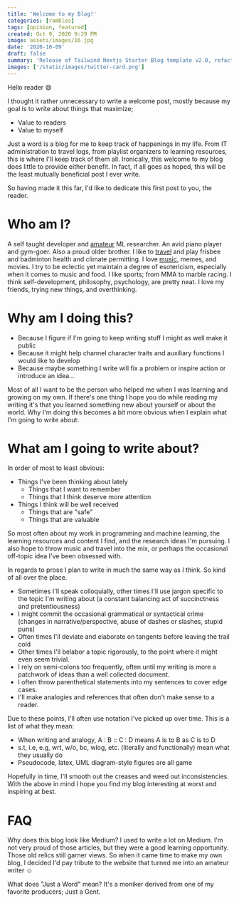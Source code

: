 ```yaml
---
title: 'Welcome to my Blog!'
categories: [rambles]
tags: [opinion, featured]
created: Oct 9, 2020 9:29 PM
image: assets/images/16.jpg
date: '2020-10-09'
draft: false
summary: 'Release of Tailwind Nextjs Starter Blog template v2.0, refactored with Nextjs App directory and React Server Components setup.Discover the new features and how to migrate from V1.'
images: ['/static/images/twitter-card.png']
---
```


Hello reader 😄

I thought it rather unnecessary to write a welcome post, mostly because my goal is to write about things that maximize;

- Value to readers
- Value to myself

Just a word is a blog for me to keep track of happenings in my life. From IT administration to travel logs, from playlist organizers to learning resources, this is where I'll keep track of them all.
Ironically, this welcome to my blog does little to provide either benefit. In fact, if all goes as hoped, this will be the least mutually beneficial post I ever write.

So having made it this far, I'd like to dedicate this first post to you, the reader.

# Who am I?

A self taught developer and [amateur](https://www.pinterest.ca/pin/378865387387617323/?nic_v2=1a5XM4YOF) ML researcher. An avid piano player and gym-goer. Also a proud older brother. I like to [travel](https://www.google.com/maps/d/edit?mid=1Q7rjX_LSxSgrsaw5gA09ZUKTT5YLcnqk&usp=sharing) and play frisbee and badminton health and climate permitting. I love [music](https://open.spotify.com/playlist/6LtEXeiXF01ftHFfgDMliu?si=zOxq-Me2SemG0xQOl7zySg), memes, and movies. I try to be eclectic yet maintain a degree of esotericism, especially when it comes to music and food. I like sports; from MMA to marble racing. I think self-development, philosophy, psychology, are pretty neat. I love my friends, trying new things, and overthinking.

# Why am I doing this?

- Because I figure if I'm going to keep writing stuff I might as well make it public
- Because it might help channel character traits and auxiliary functions I would like to develop
- Because maybe something I write will fix a problem or inspire action or introduce an idea...

Most of all I want to be the person who helped me when I was learning and growing on my own.
If there's one thing I hope you do while reading my writing it's that you learned something new about yourself or about the world.
Why I'm doing this becomes a bit more obvious when I explain what I'm going to write about:

# What am I going to write about?

In order of most to least obvious:

- Things I've been thinking about lately
  - Things that I want to remember
  - Things that I think deserve more attention
- Things I think will be well received
  - Things that are "safe"
  - Things that are valuable

So most often about my work in programming and machine learning, the learning resources and content I find, and the research ideas I'm pursuing. I also hope to throw music and travel into the mix, or perhaps the occasional off-topic idea I've been obsessed with.

In regards to prose I plan to write in much the same way as I think. So kind of all over the place.

- Sometimes I'll speak colloquially, other times I'll use jargon specific to the topic I'm writing about (a constant balancing act of succinctness and pretentiousness)
- I might commit the occasional grammatical or syntactical crime (changes in narrative/perspective, abuse of dashes or slashes, stupid puns)
- Often times I'll deviate and elaborate on tangents before leaving the trail cold
- Other times I'll belabor a topic rigorously, to the point where it might even seem trivial.
- I rely on semi-colons too frequently, often until my writing is more a patchwork of ideas than a well collected document.
- I often throw parenthetical statements into my sentences to cover edge cases.
- I'll make analogies and references that often don't make sense to a reader.

Due to these points, I'll often use notation I've picked up over time. This is a list of what they mean:

- When writing and analogy, A : B :: C : D means A is to B as C is to D
- s.t, i.e, e.g, wrt, w/o, bc, wlog, etc. (literally and functionally) mean what they usually do
- Pseudocode, latex, UML diagram-style figures are all game

Hopefully in time, I'll smooth out the creases and weed out inconsistencies. With the above in mind I hope you find my blog interesting at worst and inspiring at best.

# FAQ

Why does this blog look like Medium?
I used to write a lot on Medium. I'm not very proud of those articles, but they were a good learning opportunity. Those old relics still garner views.
So when it came time to make my own blog, I decided I'd pay tribute to the website that turned me into an amateur writer ☺

What does "Just a Word" mean?
It's a moniker derived from one of my favorite producers; Just a Gent.

<p id="modTime"></p>
